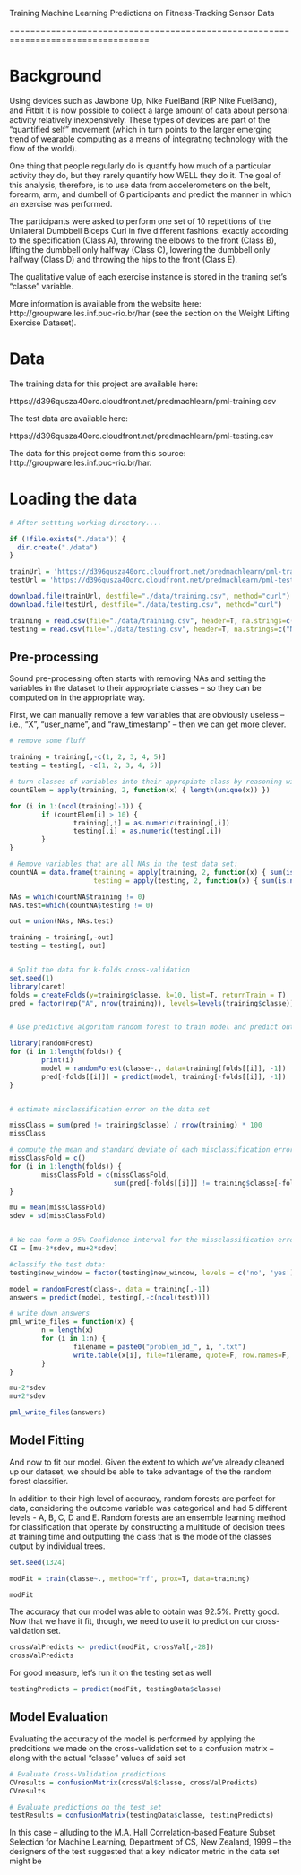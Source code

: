 Training Machine Learning Predictions on Fitness-Tracking Sensor Data

=================================================================================

# Background

Using devices such as Jawbone Up, Nike FuelBand (RIP Nike FuelBand), and Fitbit it is now possible to collect a large amount of data about personal activity relatively inexpensively. These types of devices are part of the "quantified self" movement (which in turn points to the larger emerging trend of wearable computing as a means of integrating technology with the flow of the world). 

One thing that people regularly do is quantify how much of a particular activity they do, but they rarely quantify how WELL they do it. The goal of this analysis, therefore, is to use data from accelerometers on the belt, forearm, arm, and dumbell of 6 participants and predict the manner in which an exercise was performed. 

The participants were asked to perform one set of 10 repetitions of the Unilateral Dumbbell Biceps Curl in five different fashions: exactly according to the specification (Class A), throwing the elbows to the front (Class B), lifting the dumbbell only halfway (Class C), lowering the dumbbell only halfway (Class D) and throwing the hips to the front (Class E).

The qualitative value of each exercise instance is stored in the traning set's "classe" variable.

More information is available from the website here: http://groupware.les.inf.puc-rio.br/har (see the section on the Weight Lifting Exercise Dataset). 


# Data

The training data for this project are available here: 

https://d396qusza40orc.cloudfront.net/predmachlearn/pml-training.csv

The test data are available here: 

https://d396qusza40orc.cloudfront.net/predmachlearn/pml-testing.csv

The data for this project come from this source: http://groupware.les.inf.puc-rio.br/har.

# Loading the data

```r

# After settting working directory.... 

if (!file.exists("./data")) {
  dir.create("./data")
}

trainUrl = 'https://d396qusza40orc.cloudfront.net/predmachlearn/pml-training.csv'
testUrl = 'https://d396qusza40orc.cloudfront.net/predmachlearn/pml-testing.csv'

download.file(trainUrl, destfile="./data/training.csv", method="curl")
download.file(testUrl, destfile="./data/testing.csv", method="curl")

training = read.csv(file="./data/training.csv", header=T, na.strings=c("NA", " "))
testing = read.csv(file="./data/testing.csv", header=T, na.strings=c("NA", " "))

```

## Pre-processing

Sound pre-processing often starts with removing NAs and setting the variables in the dataset to their appropriate classes -- so they can be computed on in the appropriate way.

First, we can manually remove a few variables that are obviously useless -- i.e., "X", "user_name", and "raw_timestamp" -- then we can get more clever.

```r

# remove some fluff

training = training[,-c(1, 2, 3, 4, 5)]
testing = testing[, -c(1, 2, 3, 4, 5)]

# turn classes of variables into their appropiate class by reasoning with their unique counts
countElem = apply(training, 2, function(x) { length(unique(x)) })

for (i in 1:(ncol(training)-1)) {
        if (countElem[i] > 10) { 
                training[,i] = as.numeric(training[,i]) 
                testing[,i] = as.numeric(testing[,i]) 
        }
}

# Remove variables that are all NAs in the test data set:
countNA = data.frame(training = apply(training, 2, function(x) { sum(is.na(x))}),
                     testing = apply(testing, 2, function(x) { sum(is.na(x))}) )

NAs = which(countNA$training != 0) 
NAs.test=which(countNA$testing != 0)

out = union(NAs, NAs.test)

training = training[,-out]
testing = testing[,-out]


# Split the data for k-folds cross-validation
set.seed(1)
library(caret)
folds = createFolds(y=training$classe, k=10, list=T, returnTrain = T)
pred = factor(rep("A", nrow(training)), levels=levels(training$classe))


# Use predictive algorithm random forest to train model and predict outcome for the k-folds

library(randomForest)
for (i in 1:length(folds)) {
        print(i)
        model = randomForest(classe~., data=training[folds[[i]], -1])
        pred[-folds[[i]]] = predict(model, training[-folds[[i]], -1])
}


# estimate misclassification error on the data set

missClass = sum(pred != training$classe) / nrow(training) * 100
missClass

# compute the mean and standard deviate of each misclassification error of the k-fold
missClassFold = c()
for (i in 1:length(folds)) {
        missClassFold = c(missClassFold, 
                          sum(pred[-folds[[i]]] != training$classe[-folds[[i]]]) /nrow(training) - length(folds[[i]])) * 100 )
}

mu = mean(missClassFold)
sdev = sd(missClassFold)


# We can form a 95% Confidence interval for the missclassification error
CI = [mu-2*sdev, mu+2*sdev]

#classify the test data:
testing$new_window = factor(testing$new_window, levels = c('no', 'yes'))

model = randomForest(class~. data = training[,-1])
answers = predict(model, testing[,-c(ncol(test))])

# write down answers
pml_write_files = function(x) {
        n = length(x)
        for (i in 1:n) {
                filename = paste0("problem_id_", i, ".txt")
                write.table(x[i], file=filename, quote=F, row.names=F, col.names=F)
        }
}

mu-2*sdev
mu+2*sdev

pml_write_files(answers)
```

## Model Fitting

And now to fit our model. Given the extent to which we've already cleaned up our dataset, we should be able to take advantage of the the random forest classifier.

In addition to their high level of accuracy, random forests are perfect for data, considering the outcome variable was categorical and had 5 different levels - A, B, C, D and E. Random forests are an ensemble learning method for classification that operate by constructing a multitude of decision trees at training time and outputting the class that is the mode of the classes output by individual trees.

```r


set.seed(1324)

modFit = train(classe~., method="rf", prox=T, data=training)

modFit


```

The accuracy that our model was able to obtain was 92.5%. Pretty good. Now that we have it fit, though, we need to use it to predict on our cross-validation set.

```r

crossValPredicts <- predict(modFit, crossVal[,-28])
crossValPredicts

```
For good measure, let's run it on the testing set as well

```r

testingPredicts = predict(modFit, testingData$classe)

```


## Model Evaluation

Evaluating the accuracy of the model is performed by applying the predcitions we made on the cross-validation set to a confusion matrix -- along with the actual "classe" values of said set

```r

# Evaluate Cross-Validation predictions
CVresults = confusionMatrix(crossVal$classe, crossValPredicts)
CVresults

# Evaluate predictions on the test set
testResults = confusionMatrix(testingData$classe, testingPredicts)
```



  






In this case -- alluding to the M.A. Hall Correlation-based Feature Subset Selection for Machine Learning, Department of CS, New Zealand, 1999 -- the designers of the test suggested that 
a key indicator metric in the data set might be 








